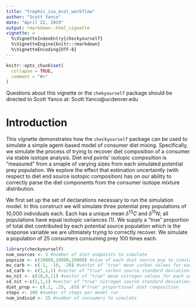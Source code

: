 ```yaml
---
title: "trophic_iso_ecol_workflow"
author: "Scott Yanco"
date: "April 22, 2019"
output: rmarkdown::html_vignette
vignette: >
  %\VignetteIndexEntry{checkyourself}
  %\VignetteEngine{knitr::rmarkdown}
  %\VignetteEncoding{UTF-8}
---
```


```r
knitr::opts_chunk$set(
  collapse = TRUE,
  comment = "#>"
)
```

Questions about this vignette or the `chekyourself` package should be directed to Scott Yanco at: Scott.Yanco@ucdenver.edu  

# Introduction
This vignette demonstrates how the `checkyourself` package can be used to simulate a simple agent-based model of consumer diet mixing.  Specifically, we simulate the process of trying to recover diet composition of a consumer via stable isotope analysis.  Diet end points' isotopic composition is "measured" from a smaple of varying sizes from each simulated potential prey population.  We explore the effect that estimation uncertaintly (with respect to diet end source isotopic composition) has on our ability to correctly parse the diet components from the consumer isotope mixture distribution.

We first set up the set of declarations necessary to run the simulation model. In this construct we will simulate three potential prey populations of 10,000 individuals each. Each has a unique mean $\delta^{13}C$ and $\delta^{15}N$; all populations have equal isotopic variances (1). We supply a "true" proportion of total diet contributed by each potential source population which is the response variable we are ultmiately trying to correctly recover. We simulate a population of 25 consumers consuming prey 100 times each.

```r
library(checkyourself)
num_sources <- 3 #number of diet endpoints to simulate
popsize <- c(10000,10000,10000) #size of each diet source pop to simulate
mu_carb <- c(-1, -10, -30) #vector of "true" mean carbon values for each source
sd_carb <- c(1,1,1) #vector of "true" carbon source standard deviations
mu_nit <- c(10,6,11) #vector of "true" mean nitrogen values for each source
sd_nit <-c(1,1,1) #vector of "true" nitrogen source standard deviations
diet_prop <- c(.1, .25, .65) #"true" proportional diet composition
steps <- 100 #number of steps per model run
num_individ <- 25 #number of consumers to simulate
```

